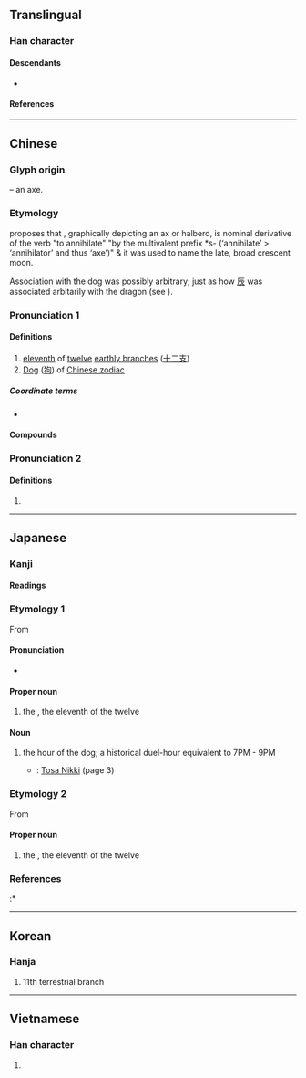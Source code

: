 {{also|戊|戍|戉}}
{{character info}}
==Translingual==

===Han character===
{{Han char|rn=62|rad=戈|as=02|sn=6|four=53200|canj=IHM|ids=⿵戊一(GHTJK),⿹戈⿰丿一(V)}}

====Descendants====
* {{l|mul|[[㖅]], [[㤜]], [[𢬮]], [[䢕]], [[𣧵]], [[𤇳]], [[珬]], [[𥅜]], [[𧧐]], [[𧻗]], [[銊]]([[𫓰]]), [[䬄]], [[𪉇]], [[𦐴]], [[𦮠]], [[𥅛]], [[咸]], [[威]], [[烕]], [[𢦹]], [[嵗]], [[歲]], [[歳]]}}

====References====
{{Han ref|kx=0411.040|dkj=11535|dj=0752.080|hdz=21398.010|uh=620C}}

----

==Chinese==
{{zh-forms}}

===Glyph origin===
{{Han etym}}
{{liushu|p}} – an axe.

===Etymology===
{{zh-ref|Smith (2011)}} proposes that {{och-l|戌}}, graphically depicting an ax or halberd, is nominal derivative of the verb {{och-l|滅}} "to annihilate" "by the multivalent prefix *s- (‘annihilate’ > ‘annihilator’ and thus ‘axe’)" & it was used to name the late, broad crescent moon.

Association with the dog was possibly arbitrary; just as how [[辰]] was associated arbitarily with the dragon (see {{zh-ref|Ferlus, 2013}}).

===Pronunciation 1===
{{zh-pron
|m=xū
|m-s=xuo2/xu4/xu1
|c=seot1
|j=xyeh4
|md=sók
|mn=sut
|w=4xiq
|mc=y
|oc=y
|cat=n
}}

====Definitions====
{{zh-hanzi}}

# [[eleventh]] of [[twelve]] [[earthly branch]]es ([[十二支]])
# [[dog|Dog]] ([[狗]]) of [[W:Chinese zodiac|Chinese zodiac]]

=====Coordinate terms=====
* {{list:earthly branches/zh}}

====Compounds====
{{zh-der|戌時|戌削|戌月|戊戌政變|戊戌變法}}

===Pronunciation 2===
{{zh-pron
|m=qu
|dial=n
|cat=n
}}

====Definitions====
{{zh-hanzi}}

# {{zh-only|屈戌|[[metal]] [[fastening]]}}

----

==Japanese==

===Kanji===
{{ja-kanji|grade=|rs=戈02}}

====Readings====
{{ja-readings
|goon=しゅち
|kanon=しゅつ
|kanyoon=じゅつ
|kun=いぬ-
}}

===Etymology 1===
{{ja-kanjitab|いぬ|yomi=k}}
{{wp|lang=ja}}
From {{m|ja|犬|tr=inu||[[dog]]}}

====Pronunciation====
{{ja-pron|acc=0|y=k|いぬ}}
* {{hmp|ja|sort=いぬ|犬|狗}}

====Proper noun====
{{ja-pos|proper|いぬ}}

# the {{w|Dog (zodiac)|Dog}}, the eleventh of the twelve {{w|Earthly Branches}}

====Noun====
{{ja-noun|いぬ}}

# the hour of the dog; a historical duel-hour equivalent to 7PM - 9PM
#* {{circa|935}}: [[w:Tosa Nikki|Tosa Nikki]] (page 3)
#*: {{quote|ja|それの年の十二月の二十日あまり一日の日の'''戌'''の刻に、門出す。|I departed on the twenty and one day of the twelfth month of that year at the hour of the dog.}}

===Etymology 2===
{{ja-kanjitab|じゅつ|yomi=o}}
From {{der|ja|ltc|戌|tr=swit|sort=しゅつ'}}

====Proper noun====
{{ja-pos|proper|じゅつ}}

# the {{w|Dog (zodiac)|Dog}}, the eleventh of the twelve {{w|Earthly Branches}}

===References===
<references/>
:* {{cite-book
|last=Hasegawa
|first=Masaharu
|coauthors=Yūichirō Imanishi, Hiroshi Itō, Hiroshi Yoshioka
|title=Shin Nihon Koten Bungaku Taikei 24: Tosa Nikki, Kagerō Nikki, Murasaki Shikibu Nikki, Sarashina Nikki
|publisher=[[w:Iwanami Shoten Publishing|Iwanami Shoten]]
|year=1989
|location=[[w:Tokyo|Tōkyō]]
|isbn=4-00-240024-7
}}

{{cln|ja|words with multiple readings}}
{{topics|ja|Earthly branches|sort=いぬ}}

----

==Korean==

===Hanja===
{{ko-hanja|술}}

# 11th terrestrial branch

----

==Vietnamese==

===Han character===
{{vi-readings|rs=戈02|reading=[[tuất]]}}

# {{rfdef|vi|sort=戈02}}

{{cln|vi|Han tu}}